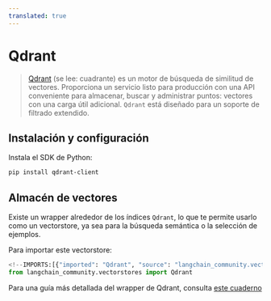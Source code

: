 ```yaml
---
translated: true
---
```


# Qdrant

>[Qdrant](https://qdrant.tech/documentation/) (se lee: cuadrante) es un motor de búsqueda de similitud de vectores.
> Proporciona un servicio listo para producción con una API conveniente para almacenar, buscar y administrar
> puntos: vectores con una carga útil adicional. `Qdrant` está diseñado para un soporte de filtrado extendido.

## Instalación y configuración

Instala el SDK de Python:

```bash
pip install qdrant-client
```

## Almacén de vectores

Existe un wrapper alrededor de los índices `Qdrant`, lo que te permite usarlo como un vectorstore,
ya sea para la búsqueda semántica o la selección de ejemplos.

Para importar este vectorstore:

```python
<!--IMPORTS:[{"imported": "Qdrant", "source": "langchain_community.vectorstores", "docs": "https://api.python.langchain.com/en/latest/vectorstores/langchain_community.vectorstores.qdrant.Qdrant.html", "title": "Qdrant"}]-->
from langchain_community.vectorstores import Qdrant
```

Para una guía más detallada del wrapper de Qdrant, consulta [este cuaderno](/docs/integrations/vectorstores/qdrant)
